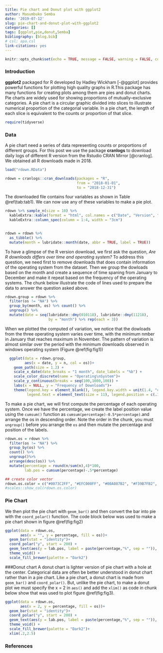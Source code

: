 ```yaml
---
title: Pie chart and Donut plot with ggplot2
author: Masumbuko Semba
date: '2019-07-12'
slug: pie-chart-and-donut-plot-with-ggplot2
categories: []
tags: [ggplot,pie,donut,Semba]
bibliography: [blog.bib]
# csl: apa.csl
link-citations: yes
---
```


```r
knitr::opts_chunk$set(echo = TRUE, message = FALSE, warning = FALSE, comment = "")
```

### Introduction
**ggplot2** packaged for R developed by Hadley Wickham [-@ggplot] provides powerful functions for plotting high quality graphs in R.This package has many functions for creating plots among them are pies and donut charts. Pie charts are widely used for showing proportions of mutually--exclusive categories. A pie chart is a circular graphic divided into slices to illustrate numerical proportion of the categorial variable. In a pie chart, the length of each slice is equivalent to the counts or proportion of that slice. 

```r
require(tidyverse)

```

### Data
A pie chart need a series of data representing counts or proportions of different groups. For this post we use the package **cranlogs** to download daily logs of different R version from the Rstudio CRAN Mirror [@cranlog]. We obtained all R downloads made in 2018. 

```r
load("rdown.RData")
```


```r
rdown = cranlogs::cran_downloads(packages = "R", 
                                 from = "2018-01-01", 
                                 to = "2018-12-31")
```

The downloaded file contains four variables as shown in Table \@ref(tab:tab1). We can now use any of these variables to make a pie plot.
```r
rdown %>% sample_n(size = 10) %>% 
  kableExtra::kable(format = "html", col.names = c("Date", "Version", "OS", "Count"),caption = "Ten random observations of R downloads", align = "c") %>%
  kableExtra::column_spec(column = 1:4, width = "3cm")
  

```


```r
rdown = rdown %>% 
  as_tibble() %>% 
  mutate(month = lubridate::month(date, abbr = TRUE, label = TRUE))
```

To have a glimpse of the R version download, we first ask the question, *Are R downloads differs over time and operating system?* To address this question, we need first to remove downloads that does contain information of the operating system from the dataset. Then we group the dowloads based on the month and create a sequence of time spaning from January to December and make it repeat based on the frequency of the operating systems. The chunk below illustrate the code of lines used to prepare the data to answer the question asked above. 

```r
rdown.group = rdown %>% 
  filter(os != "NA") %>% 
  group_by(month, os) %>% count() %>% 
  ungroup() %>% 
  mutate(date = seq(lubridate::dmy(010118), lubridate::dmy(11218), 
                    by = "month") %>% rep(each = 3))

```

When we plotted the computed of variation, we notice that the dowloads from the three operating system varies over time, with the minimum nmber in January that reaches maximum in November. The pattern of variation is almost similar over the period with the minimum downloads observed in windows operating system (Figure \@ref(fig:fig1))

```r
  ggplot(data = rdown.group, 
         aes(x = date, y = n, col = os))+
    geom_path(size = 1.2) + 
    scale_x_date(date_breaks = "1 month", date_labels = "%b") + 
    scale_color_discrete(name = "Operating\nSystem")+
    scale_y_continuous(breaks = seq(100,1000,100)) +
    labs(x = NULL, y = "Frequency of Downloads")+
    theme(legend.key = element_blank(), legend.key.width = unit(1.4, "cm"), legend.key.height = unit(0.45, "cm"),
          legend.text = element_text(size = 11), legend.position = c(.12,.8))
```

To make a pie chart, we will first compute the percentage of each operating system. Once we have the percentage, we create the label position value using the `cumsum()` function as `cumsum(percentage)-0.5*percentage)`.and arrange the os in descending order. Note the order in the chunk, you must `ungroup()` before you arrange the `os` and then mutate the percentage and position of the labels.

```r
rdown.os = rdown %>% 
  filter(os != "NA") %>% 
  group_by(os) %>% 
  count() %>% 
  ungroup()%>% 
  arrange(desc(os)) %>%
  mutate(percentage = round(n/sum(n),4)*100,
         lab.pos = cumsum(percentage)-.5*percentage)


```


```r

## create color vector
rdown.os.color = c("#0073C2FF", "#EFC000FF", "#00A087B2", "#F39B7FB2", "#2598DA")
#scales::show_col(rdown.os.color)

```

### Pie Chart
We then plot the pie chart with `geom_bar()` and then convert the bar into pie with the `coord_polar()` function. The code block below was used to make a pie chart shown in figure \@ref(fig:fig2)
```r
ggplot(data = rdown.os, 
       aes(x = "", y = percentage, fill = os))+
  geom_bar(stat = "identity")+
  coord_polar("y", start = 200) +
  geom_text(aes(y = lab.pos, label = paste(percentage,"%", sep = "")), col = "white") +
  theme_void() +
  scale_fill_brewer(palette = "Dark2")
```

###Donut chart
A donut chart is lighter version of pie chart with a hole at the center. Categorical data are often be better understood in donut chart rather than in a pie chart. Like a pie chart, a donut chart is made from `geom_bar()` and `coord_polar()`. But, unlike the pie chart, to make a donut plot we must specify the x = 2 in `aes()` and add the `xlim()` as code in chunk below show that was used to plot figure \@ref(fig:fig3).

```r
ggplot(data = rdown.os, 
       aes(x = 2, y = percentage, fill = os))+
  geom_bar(stat = "identity")+
  coord_polar("y", start = 200) +
  geom_text(aes(y = lab.pos, label = paste(percentage,"%", sep = "")), col = "white") +
  theme_void() +
  scale_fill_brewer(palette = "Dark2")+
  xlim(.2,2.5)
```


### References
